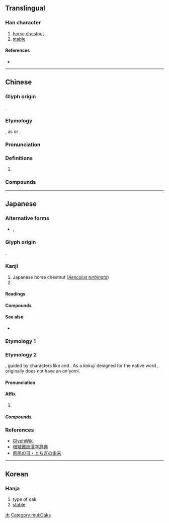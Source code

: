 {{also|杤|櫔}}
{{character info}}
==Translingual==

===Han character===
{{Han char|rn=75|rad=木|as=05|sn=9|four=|canj=DHMS|ids=⿰木⿸𠂆万, ⿰木厉}}

# [[horse chestnut]]
# [[stable]]

====References====
* {{Han ref|kx=0521.121|dkj=14687|hdz=21185.041|uh=6803|ud=26627}}

[[Category:Japanese-only CJKV Characters|木]]

[[Category:mul:Oaks]]

----

==Chinese==
{{zh-forms}}

===Glyph origin===
{{obor|zh|ja|栃|tr=tochi}}.

===Etymology===
{{spelling pronunciation|zh}}, as {{zh-l|励|tr=lì}} or {{zh-l|蛎|tr=lì}}.

===Pronunciation===
{{zh-pron
|m=lì
|c=lai6
|cat=
}}

===Definitions===
{{zh-hanzi}}

# {{zh-only|栃木}}

===Compounds===
{{zh-der|栃木}}

----

==Japanese==

===Alternative forms===
* {{ja-l|杤}}, {{ja-l|櫔}}

===Glyph origin===
{{ja-etym-kokuji}}.

===Kanji===
{{ja-kanji|grade=|rs=木05}}

# Japanese horse chestnut (''[[w:Aesculus turbinata|Aesculus turbinata]]'')
# {{short for|ja|栃木}}

====Readings====
{{ja-readings
|kanyoon=れい
|kun=とち-
}}

====Compounds====
{{der3|ja|{{ja-r|栃%木|^とち%ぎ}}}}

====See also====
* {{ja-l|橡}}

===Etymology 1===
{{ja-kanjitab|とち|yomi=k}}
{{ja-see|とち}}

===Etymology 2===
{{etymid|ja|れい}}
{{ja-kanjitab|れい|yomi=o}}
{{spelling pronunciation|ja}}, guided by characters like {{ja-r|励|れい}} and {{ja-r|蛎|れい}}. As a ''kokuji'' designed for the native word {{m|ja|とち|tr=tochi}}, {{m|ja|栃}} originally does not have an ''on'yomi''.

====Pronunciation====
{{ja-pron|れい}}

====Affix====
{{ja-pos|affix|れい|hhira=れい}}

# {{C|ja|Tochigi Prefecture}} {{short for|ja|栃木|tr=Tochigi|t={{place|ja|t=Tochigi|prefecture|c/Japan}}}}

=====Compounds=====
{{der3|ja|{{ja-r|来%栃|らい%れい}}|{{ja-r|帰%栃|き%れい}}}}

===References===
* [http://glyphwiki.org/wiki/u6764 GlyphWiki]
* [http://増殖難読漢字辞典.com/honbun/zoukan-464a.html 増殖難読漢字辞典]
* [http://www.pref.tochigi.lg.jp/c05/kensei/aramashi/kenmin.html 県民の日・とちぎの由来]

----

==Korean==

===Hanja===
{{ko-hanja|hangeul=[[회]]|eumhun=|rv=hoe|mr=hoe|y=hoy}}

# type of oak
# [[stable]]